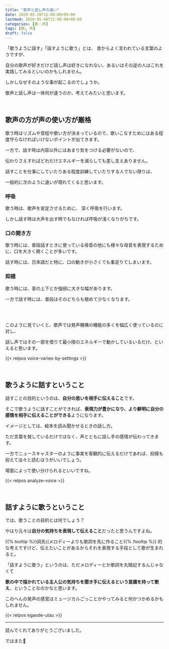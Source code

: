 ```yaml
---
title: "歌声と話し声の違い"
date: 2020-03-28T12:00:00+09:00
lastmod: 2020-05-08T12:00:00+09:00
categories: [歌・声]
tags: [歌, 声]
draft: false
---
```


「歌うように話す」「話すように歌う」とは、 昔からよく言われている言葉のようですが、

自分の歌声が好きだけど話し声は好きになれない、あるいはその逆の人はこれを実践してみるといいのかもしれません。

しかしなぜそのような事が起こるのでしょうか。

歌声と話し声は一体何が違うのか、考えてみたいと思います。

<!--more-->

<br/>

## 歌声の方が声の使い方が厳格

歌う時はリズムや音程や歌い方が決まっているので、歌いこなすためにはある程度守らなければいけないポイントが出てきます。

一方で、話す時は内容以外にはあまり気をつける必要がないので、

伝わりさえすればどれだけエネルギーを減らしても差し支えありません。

話すことを仕事にしていたりある程度訓練していたりする人でない限りは、

一般的に次のように違いが現れてくると思います。

### 呼吸

歌う時は、歌声を安定させるために、 深く呼吸を行います。

しかし話す時は大声を出す時でもなければ呼吸が浅くなりがちです。

### 口の開き方

歌う時には、普段話すときに使っている母音の他にも様々な母音を表現するために、口を大きく開くことが多いです。

話す時には、日本語だと特に、口の動きが小さくても事足りてしまいます。

### 抑揚

歌う時には、音の上下とか強弱に大きな幅があります。

一方で話す時には、普段はそのどちらも極めて少なくなります。

<br/><br/>

このように見ていくと、歌声では発声機構の機能の多くを幅広く使っているのに対し、

話し声ではその一部を借りて最小限のエネルギーで動かしているいるだけ、といえると思います。

{{< relpos voice-varies-by-settings >}}

<br/>

## 歌うように話すということ

話すことの目的というのは、**自分の思いを相手に伝えること**です。

そこで歌うように話すことができれば、**表現力が豊かになり、より鮮明に自分の感情を相手に伝えることができる**ようになります。

イメージとしては、絵本を読み聞かせるときの話し方。

ただ言葉を発しているだけではなく、声とともに話し手の感情が伝わってきます。

一方でニュースキャスターのように事実を客観的に伝えるだけであれば、抑揚も抑えて淡々と読むほうがいいでしょう。

場面によって使い分けられるといいですね。

{{< relpos analyze-voice >}}

<br/>

## 話すように歌うということ

では、歌うことの目的とは何でしょう？

やはり元々は**自分の気持ちを表現して伝えること**だったと思うんですよね。

<p>
{{% tooltip %}}詞先((メロディーよりも歌詞を先に作ること{{% /tooltip %}}
的な考えですけど、伝えたいことがあるからそれを表現する手段として歌が生まれると。
</p>

「話すように歌う」というのは、ただメロディーとか歌詞を丸暗記するんじゃなくて

**歌の中で描かれている主人公の気持ちを聞き手に伝えるという意識を持って歌え**、ということなのかなと思います。

このへんの発声の感覚はミュージカルごっことかやってみると何かつかめるかもしれません。

{{< relpos egaode-utau >}}

---

読んでくれてありがとうございました。

ではまた:wave:
